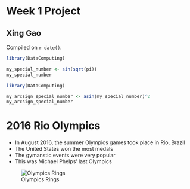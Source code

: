 # Week 1 Project  

## Xing Gao

<!-- leave this material as is -->
Compiled on `r date()`.

```r
library(DataComputing)

my_special_number <- sin(sqrt(pi))
my_special_number 
```


```r
library(DataComputing)

my_arcsign_special_number <- asin(my_special_number)^2
my_arcsign_special_number
```

<!-- put your content after this line -->

# 2016 Rio Olympics

* In August 2016, the summer Olympics games took place in Rio, Brazil
* The United States won the most medals
* The gymanstic events were very popular
* This was Michael Phelps' last Olympics

![Olympics Rings](https://heatholders.co.uk/sites/default/files//olympics.jpg)

